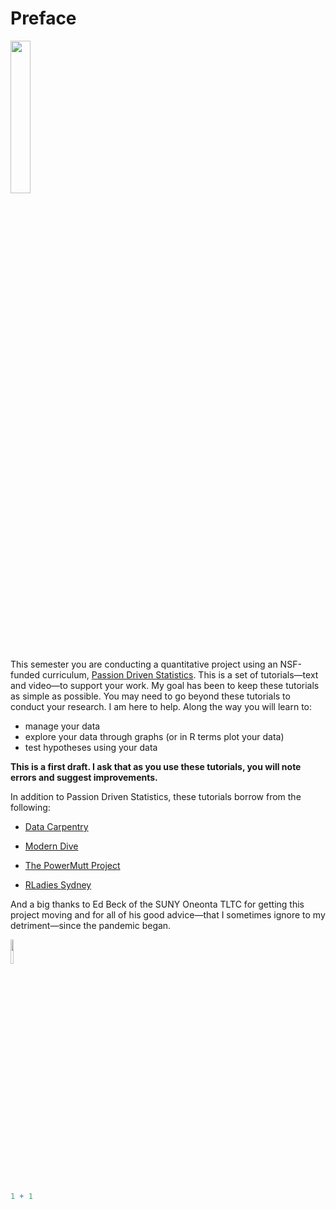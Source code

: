 # Preface {.unnumbered}

![](pdsDarkRed.png){width=25%}

This semester you are conducting a quantitative project using an NSF-funded curriculum, [Passion Driven Statistics](https://passiondrivenstatistics.wescreates.wesleyan.edu). This is a set of tutorials---text and video---to support your work. My goal has been to keep these tutorials as simple as possible. You may need to go beyond these tutorials to conduct your research. I am here to help. Along the way you will learn to:

- manage your data
- explore your data through graphs (or in R terms plot your data)
- test hypotheses using your data

**This is a first draft. I ask that as you use these tutorials, you will note errors and suggest improvements.**

In addition to Passion Driven Statistics, these tutorials borrow from the following:

- [Data Carpentry](https://datacarpentry.org/R-ecology-lesson/index.html)

- [Modern Dive](https://moderndive.com)

- [The PowerMutt Project](https://www.cpp.edu/~jlkorey/POWERMUTT/index.html)

- [RLadies Sydney](https://rladiessydney.org/courses/ryouwithme/)

And a big thanks to Ed Beck of the SUNY Oneonta TLTC for getting this project moving and for all of his good advice—that I sometimes ignore to my detriment—since the pandemic began. 

![](pdsTeal.png){width=10%}

```r
1 + 1
```

